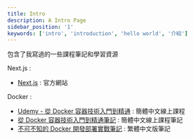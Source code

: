 ```yaml
---
title: Intro
description: A Intro Page
sidebar_position: '1'
keywords: ['intro', 'introduction', 'hello world', '介紹']
---
```


包含了我寫過的一些課程筆記和學習資源

Next.js :

- [Next.js](https://nextjs.org/docs) : 官方網站

Docker :

- [Udemy - 從 Docker 容器技術入門到精通](https://www.udemy.com/course/docker-china/) : 簡體中文線上課程
- [從 Docker 容器技術入門到精通筆記](https://dockertips.readthedocs.io/en/latest/index.html) : 簡體中文線上課程筆記
- [不可不知的 Docker 開發部署實戰筆記](https://docker.robertchang.me/menu) : 繁體中文版筆記

